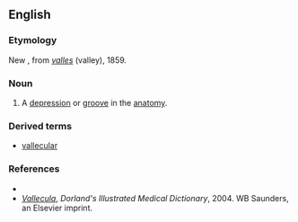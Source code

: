 ==English==

===Etymology===
New {{L.}}, from ''[[valles]]'' (valley), 1859.

===Noun===
{{en-noun}}

# {{medical}} A [[depression]] or [[groove]] in the [[anatomy]].

===Derived terms===
* [[vallecular]]

===References===
*{{R:Webster NCD 1974}}
*''[http://www.mercksource.com/pp/us/cns/cns_hl_dorlands.jspzQzpgzEzzSzppdocszSzuszSzcommonzSzdorlandszSzdorlandzSzdmd_v_02zPzhtm#12843645 Vallecula]'', ''Dorland's Illustrated Medical Dictionary'', 2004. WB Saunders, an Elsevier imprint.